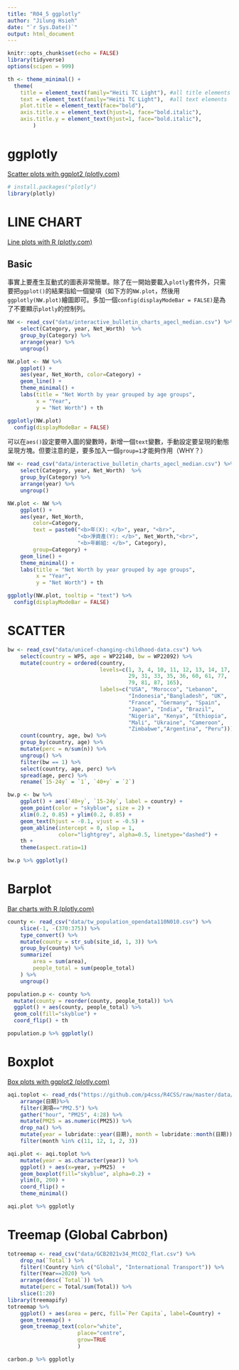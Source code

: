 ```yaml
---
title: "R04_5 ggplotly"
author: "Jilung Hsieh"
date: "`r Sys.Date()`"
output: html_document
---
```


```r
knitr::opts_chunk$set(echo = FALSE)
library(tidyverse)
options(scipen = 999)

th <- theme_minimal() + 
  theme(
    title = element_text(family="Heiti TC Light"), #all title elements
    text = element_text(family="Heiti TC Light"),  #all text elements
    plot.title = element_text(face="bold"),
    axis.title.x = element_text(hjust=1, face="bold.italic"),
    axis.title.y = element_text(hjust=1, face="bold.italic"),
        )

```

# ggplotly

[Scatter plots with ggplot2 (plotly.com)](https://plotly.com/ggplot2/line-and-scatter/)

```r

# install.packages("plotly")
library(plotly)
```

# LINE CHART

[Line plots with R (plotly.com)](https://plotly.com/r/line-charts/)

## Basic

事實上要產生互動式的圖表非常簡單。除了在一開始要載入`plotly`套件外，只需要把`ggplot()`的結果指給一個變項（如下方的`NW.plot`，然後用`ggplotly(NW.plot)`繪圖即可。多加一個`config(displayModeBar = FALSE)`是為了不要顯示`plotly`的控制列。

```r
NW <- read_csv("data/interactive_bulletin_charts_agecl_median.csv") %>%
    select(Category, year, Net_Worth)  %>%
    group_by(Category) %>%
    arrange(year) %>%
    ungroup()

NW.plot <- NW %>%    
    ggplot() + 
    aes(year, Net_Worth, color=Category) + 
    geom_line() + 
    theme_minimal() + 
    labs(title = "Net Worth by year grouped by age groups",
         x = "Year",
         y = "Net Worth") + th

ggplotly(NW.plot)
  config(displayModeBar = FALSE)
```

可以在`aes()`設定要帶入圖的變數時，新增一個`text`變數，手動設定要呈現的動態呈現方塊。但要注意的是，要多加入一個`group=1`才能夠作用（WHY？）

```r
NW <- read_csv("data/interactive_bulletin_charts_agecl_median.csv") %>%
    select(Category, year, Net_Worth)  %>%
    group_by(Category) %>%
    arrange(year) %>%
    ungroup()

NW.plot <- NW %>%    
    ggplot() + 
    aes(year, Net_Worth, 
        color=Category, 
        text = paste0("<b>年(X): </b>", year, "<br>",
                      "<b>淨資產(Y): </b>", Net_Worth,"<br>",
                      "<b>年齡組: </b>", Category),
        group=Category) + 
    geom_line() + 
    theme_minimal() + 
    labs(title = "Net Worth by year grouped by age groups",
         x = "Year",
         y = "Net Worth") + th

ggplotly(NW.plot, tooltip = "text") %>%
  config(displayModeBar = FALSE)
```

# SCATTER

```r
bw <- read_csv("data/unicef-changing-childhood-data.csv") %>% 
    select(country = WP5, age = WP22140, bw = WP22092) %>%
    mutate(country = ordered(country, 
                             levels=c(1, 3, 4, 10, 11, 12, 13, 14, 17, 
                                      29, 31, 33, 35, 36, 60, 61, 77, 
                                      79, 81, 87, 165), 
                             labels=c("USA", "Morocco", "Lebanon",
                                      "Indonesia","Bangladesh", "UK", 
                                      "France", "Germany", "Spain", 
                                      "Japan", "India", "Brazil", 
                                      "Nigeria", "Kenya", "Ethiopia",
                                      "Mali", "Ukraine", "Cameroon", 
                                      "Zimbabwe","Argentina", "Peru"))) %>%
    count(country, age, bw) %>%
    group_by(country, age) %>%
    mutate(perc = n/sum(n)) %>% 
    ungroup() %>%
    filter(bw == 1) %>%
    select(country, age, perc) %>%
    spread(age, perc) %>%
    rename(`15-24y` = `1`, `40+y` = `2`)
```

```r
bw.p <- bw %>%
    ggplot() + aes(`40+y`, `15-24y`, label = country) + 
    geom_point(color = "skyblue", size = 2) + 
    xlim(0.2, 0.85) + ylim(0.2, 0.85) + 
    geom_text(hjust = -0.1, vjust = -0.5) + 
    geom_abline(intercept = 0, slop = 1, 
                color="lightgrey", alpha=0.5, linetype="dashed") + 
    th + 
    theme(aspect.ratio=1)
```

```r
bw.p %>% ggplotly()
```

# Barplot

[Bar charts with R (plotly.com)](https://plotly.com/r/bar-charts/)

```r
county <- read_csv("data/tw_population_opendata110N010.csv") %>%
    slice(-1, -(370:375)) %>%
    type_convert() %>%
    mutate(county = str_sub(site_id, 1, 3)) %>%
    group_by(county) %>%
    summarize(
        area = sum(area), 
        people_total = sum(people_total)
    ) %>%
    ungroup()

population.p <- county %>%
  mutate(county = reorder(county, people_total)) %>%
  ggplot() + aes(county, people_total) %>%
  geom_col(fill="skyblue") +
  coord_flip() + th
```

```r
population.p %>% ggplotly()
```

# Boxplot

[Box plots with ggplot2 (plotly.com)](https://plotly.com/ggplot2/box-plots/)

```r
aqi.toplot <- read_rds("https://github.com/p4css/R4CSS/raw/master/data/AQI_Chaozhou.rds") %>%
    arrange(日期)%>%
    filter(測項=="PM2.5") %>%
    gather("hour", "PM25", 4:28) %>%
    mutate(PM25 = as.numeric(PM25)) %>%
    drop_na() %>%
    mutate(year = lubridate::year(日期), month = lubridate::month(日期)) %>%
    filter(month %in% c(11, 12, 1, 2, 3))

aqi.plot <- aqi.toplot %>%
    mutate(year = as.character(year)) %>%
    ggplot() + aes(x=year, y=PM25)  + 
    geom_boxplot(fill="skyblue", alpha=0.2) + 
    ylim(0, 200) + 
    coord_flip() + 
    theme_minimal()
```

```r
aqi.plot %>% ggplotly
```

# Treemap (Global Cabrbon)

```r
totreemap <- read_csv("data/GCB2021v34_MtCO2_flat.csv") %>% 
    drop_na(`Total`) %>%
    filter(!Country %in% c("Global", "International Transport")) %>%
    filter(Year==2020) %>%
    arrange(desc(`Total`)) %>%
    mutate(perc = Total/sum(Total)) %>%
    slice(1:20)
library(treemapify)
totreemap %>%
    ggplot() + aes(area = perc, fill=`Per Capita`, label=Country) +
    geom_treemap() + 
    geom_treemap_text(color="white", 
                      place="centre", 
                      grow=TRUE
                      )
```

```r
carbon.p %>% ggplotly
```
